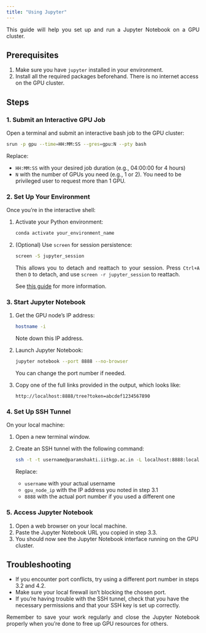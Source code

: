```yaml
---
title: "Using Jupyter"
---
```


```{=html}
<style>
  p {
    text-align: justify;
  }
</style>
```

This guide will help you set up and run a Jupyter Notebook on a GPU cluster.

## Prerequisites 

1. Make sure you have `jupyter` installed in your environment.
2. Install all the required packages beforehand. There is no internet access on the GPU cluster.

## Steps

### 1. Submit an Interactive GPU Job

Open a terminal and submit an interactive bash job to the GPU cluster:

```bash
srun -p gpu --time=HH:MM:SS --gres=gpu:N --pty bash
```

Replace:

- `HH:MM:SS` with your desired job duration (e.g., 04:00:00 for 4 hours)
- `N` with the number of GPUs you need (e.g., 1 or 2). You need to be privileged user to request more than 1 GPU.

### 2. Set Up Your Environment

Once you're in the interactive shell:

1. Activate your Python environment:
   ```bash
   conda activate your_environment_name
   ```

2. (Optional) Use `screen` for session persistence:
   ```bash
   screen -S jupyter_session
   ```
   This allows you to detach and reattach to your session. Press `Ctrl+A` then `D` to detach, and use `screen -r jupyter_session` to reattach.
   
   See [this guide](https://www.gnu.org/software/screen/manual/screen.html) for more information.

### 3. Start Jupyter Notebook

1. Get the GPU node's IP address:
   ```bash
   hostname -i
   ```
   Note down this IP address.

2. Launch Jupyter Notebook:
   ```bash
   jupyter notebook --port 8888 --no-browser
   ```
   You can change the port number if needed.

3. Copy one of the full links provided in the output, which looks like:
   ```
   http://localhost:8888/tree?token=abcdef1234567890
   ```

### 4. Set Up SSH Tunnel

On your local machine:

1. Open a new terminal window.
2. Create an SSH tunnel with the following command:
   ```bash
   ssh -t -t username@paramshakti.iitkgp.ac.in -L localhost:8888:localhost:8888 ssh username@gpu_node_ip -L localhost:8888:localhost:8888
   ```
   Replace:
   - `username` with your actual username
   - `gpu_node_ip` with the IP address you noted in step 3.1
   - `8888` with the actual port number if you used a different one

### 5. Access Jupyter Notebook

1. Open a web browser on your local machine.
2. Paste the Jupyter Notebook URL you copied in step 3.3.
3. You should now see the Jupyter Notebook interface running on the GPU cluster.

## Troubleshooting

- If you encounter port conflicts, try using a different port number in steps 3.2 and 4.2.
- Make sure your local firewall isn't blocking the chosen port.
- If you're having trouble with the SSH tunnel, check that you have the necessary permissions and that your SSH key is set up correctly.

Remember to save your work regularly and close the Jupyter Notebook properly when you're done to free up GPU resources for others.